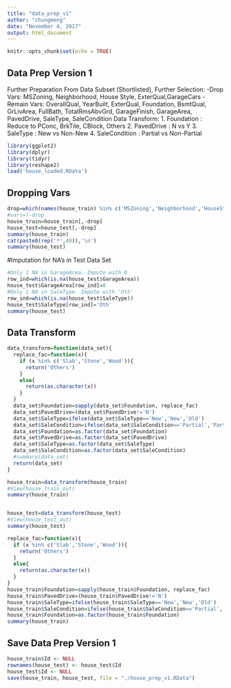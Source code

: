 ```yaml
---
title: "data_prep_v1"
author: "chungmeng"
date: "November 4, 2017"
output: html_document
---
```


```r
knitr::opts_chunk$set(echo = TRUE)
```

## Data Prep Version 1

Further Preparation From Data Subset (Shortlisted),
Further Selection:
-Drop Vars:  MSZoning, Neighborhood, House Style, ExterQual,GarageCars
-Remain Vars: OverallQual, YearBuilt, ExterQual, Foundation, BsmtQual, GrLivArea, 
                FullBath, TotalRmsAbvGrd, GarageFinish, GarageArea, PavedDrive, SaleType, SaleCondition
Data Transform:
1. Foundation : Reduce to PConc, BrkTile, CBlock, Others
2. PavedDrive : N vs Y
3. SaleType : New vs Non-New
4. SaleCondition : Partial vs Non-Partial


```r
library(ggplot2)
library(dplyr)
library(tidyr)
library(reshape2)
load('house_loaded.RData')
```


## Dropping Vars

```r
drop=which(names(house_train) %in% c('MSZoning','Neighborhood','HouseStyle','ExterQual','GarageCars'))
#vars=(-drop
house_train=house_train[,-drop]
house_test=house_test[,-drop]
summary(house_train)
cat(paste0(rep('*',40)),'\n')
summary(house_test)
```
#Imputation for NA's in Test Data Set
```r
#Only 1 NA in GarageArea. Impute with 0
row_ind=which(is.na(house_test$GarageArea))
house_test$GarageArea[row_ind]=0
#Only 1 NA in SaleType. Impute with 'Oth'
row_ind=which(is.na(house_test$SaleType))
house_test$SaleType[row_ind]='Oth'
summary(house_test)

```

## Data Transform
```r
data_transform=function(data_set){
  replace_fac=function(x){
    if (x %in% c('Slab','Stone','Wood')){
      return('Others')
    }
    else{
      return(as.character(x))
    }
  }
  data_set$Foundation=sapply(data_set$Foundation, replace_fac) 
  data_set$PavedDrive=(data_set$PavedDrive!='N')
  data_set$SaleType=ifelse(data_set$SaleType=='New','New','Old')
  data_set$SaleCondition=ifelse(data_set$SaleCondition=='Partial','Partial','Full')
  data_set$Foundation=as.factor(data_set$Foundation)
  data_set$PavedDrive=as.factor(data_set$PavedDrive)
  data_set$SaleType=as.factor(data_set$SaleType)
  data_set$SaleCondition=as.factor(data_set$SaleCondition)
  #summary(data_set)
  return(data_set)
}

```

```r

house_train=data_transform(house_train)
#View(house_train_out)
summary(house_train)


house_test=data_transform(house_test)
#View(house_test_out)
summary(house_test)
```

```r
replace_fac=function(x){
  if (x %in% c('Slab','Stone','Wood')){
    return('Others')
  }
  else{
    return(as.character(x))
  }
}
house_train$Foundation=sapply(house_train$Foundation, replace_fac) 
house_train$PavedDrive=(house_train$PavedDrive!='N')
house_train$SaleType=ifelse(house_train$SaleType=='New','New','Old')
house_train$SaleCondition=ifelse(house_train$SaleCondition=='Partial','Partial','Full')
house_train$Foundation=as.factor(house_train$Foundation)
summary(house_train)
```
## Save Data Prep Version 1

```r
house_train$Id <- NULL
rownames(house_test) <- house_test$Id
house_test$Id <- NULL
save(house_train, house_test, file = "./house_prep_v1.RData")
```



